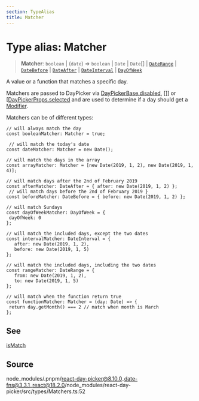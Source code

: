 ```yaml
---
section: TypeAlias
title: Matcher
---
```


# Type alias: Matcher

> **Matcher**: `boolean` \| (`date`) => `boolean` \| `Date` \| `Date`[] \| [`DateRange`](/docs/api/main/type-aliases/DateRange.mdx) \| [`DateBefore`](/docs/api/main/type-aliases/DateBefore.mdx) \| [`DateAfter`](/docs/api/main/type-aliases/DateAfter.mdx) \| [`DateInterval`](/docs/api/main/type-aliases/DateInterval.mdx) \| [`DayOfWeek`](/docs/api/main/type-aliases/DayOfWeek.mdx)

A value or a function that matches a specific day.

Matchers are passed to DayPicker via [DayPickerBase.disabled](/docs/api/main/interfaces/DayPickerBase.mdx),
[]] or [[DayPickerProps.selected](/docs/api/main/interfaces/DayPickerBase.mdx) and are used to
determine if a day should get a [Modifier](/docs/api/main/type-aliases/Modifier.mdx).

Matchers can be of different types:

```
// will always match the day
const booleanMatcher: Matcher = true;

 // will match the today's date
const dateMatcher: Matcher = new Date();

// will match the days in the array
const arrayMatcher: Matcher = [new Date(2019, 1, 2), new Date(2019, 1, 4)];

// will match days after the 2nd of February 2019
const afterMatcher: DateAfter = { after: new Date(2019, 1, 2) };
 // will match days before the 2nd of February 2019 }
const beforeMatcher: DateBefore = { before: new Date(2019, 1, 2) };

// will match Sundays
const dayOfWeekMatcher: DayOfWeek = {
 dayOfWeek: 0
};

// will match the included days, except the two dates
const intervalMatcher: DateInterval = {
   after: new Date(2019, 1, 2),
   before: new Date(2019, 1, 5)
};

// will match the included days, including the two dates
const rangeMatcher: DateRange = {
   from: new Date(2019, 1, 2),
   to: new Date(2019, 1, 5)
};

// will match when the function return true
const functionMatcher: Matcher = (day: Date) => {
 return day.getMonth() === 2 // match when month is March
};
```

## See

[isMatch](/docs/api/main/functions/isMatch.mdx)

## Source

node\_modules/.pnpm/react-day-picker@8.10.0\_date-fns@3.3.1\_react@18.2.0/node\_modules/react-day-picker/src/types/Matchers.ts:52
